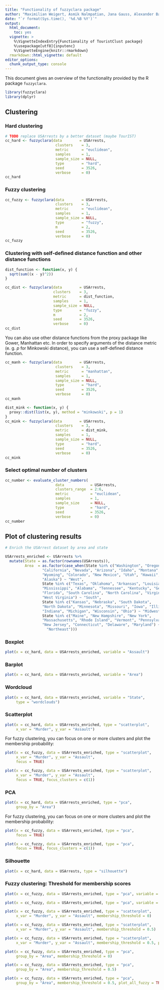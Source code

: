 ```yaml
---
title: "Functionality of fuzzyclara package"
author: "Maximilian Weigert, Asmik Nalmpatian, Jana Gauss, Alexander Bauer"
date: "`r format(Sys.time(), '%d.%B %Y')`"
output:
  html_document:
    toc: yes
  vignette: >
    %\VignetteIndexEntry{Functionality of TouristClust package}
    %\usepackage[utf8]{inputenc}
    %\VignetteEngine{knitr::rmarkdown}
  rmarkdown::html_vignette: default
editor_options:
  chunk_output_type: console
---
```


This document gives an overview of the functionality provided by the R package
`fuzzyclara`.

```r
library(fuzzyclara)
library(dplyr)
```


## Clustering

### Hard clustering
```r
# TODO replace USArrests by a better dataset (maybe TourIST)
cc_hard <- fuzzyclara(data        = USArrests,
                       clusters    = 3,
                       metric      = "euclidean",
                       samples     = 1,
                       sample_size = NULL,
                       type        = "hard",
                       seed        = 3526,
                       verbose     = 0)
cc_hard
```

### Fuzzy clustering
```r
cc_fuzzy <- fuzzyclara(data        = USArrests,
                       clusters    = 3,
                       metric      = "euclidean",
                       samples     = 1,
                       sample_size = NULL,
                       type        = "fuzzy",
                       m           = 2,
                       seed        = 3526,
                       verbose     = 0)
cc_fuzzy
```

### Clustering with self-defined distance function and other distance functions
```r
dist_function <- function(x, y) {
  sqrt(sum((x - y)^2))
}

cc_dist <- fuzzyclara(data        = USArrests,
                      clusters    = 3,
                      metric      = dist_function,
                      samples     = 1,
                      sample_size = NULL,
                      type        = "fuzzy",
                      m           = 2,
                      seed        = 3526,
                      verbose     = 0)
cc_dist
```

You can also use other distance functions from the proxy package like Gower, Manhattan etc. In order to specify arguments of the distance metric (e. g. *p* for Minkowski distance), you can use a self-defined distance function.
```r
cc_manh <- fuzzyclara(data        = USArrests,
                       clusters    = 3,
                       metric      = "manhattan",
                       samples     = 1,
                       sample_size = NULL,
                       type        = "hard",
                       seed        = 3526,
                       verbose     = 0)
cc_manh

dist_mink <- function(x, y) {
  proxy::dist(list(x, y), method = "minkowski", p = 1)
}
cc_mink <- fuzzyclara(data        = USArrests,
                       clusters    = 3,
                       metric      = dist_mink,
                       samples     = 1,
                       sample_size = NULL,
                       type        = "hard",
                       seed        = 3526,
                       verbose     = 0)
cc_mink
```

### Select optimal number of clusters
```r
cc_number <- evaluate_cluster_numbers(
                       data            = USArrests,
                       clusters_range  = 2:6,
                       metric          = "euclidean",
                       samples         = 1,
                       sample_size     = NULL,
                       type            = "hard",
                       seed            = 3526,
                       verbose         = 0)
cc_number
```



## Plot of clustering results
```r
# Enrich the USArrest dataset by area and state

USArrests_enriched <- USArrests %>% 
  mutate(State = as.factor(rownames(USArrests)),
         Area  = as.factor(case_when(State %in% c("Washington", "Oregon",
                 "California", "Nevada", "Arizona", "Idaho", "Montana",
                 "Wyoming", "Colorado", "New Mexico", "Utah", "Hawaii",
                 "Alaska") ~ "West",
                 State %in% c("Texas", "Oklahoma", "Arkansas", "Louisiana",
                 "Mississippi", "Alabama", "Tennessee", "Kentucky", "Georgia",
                 "Florida", "South Carolina", "North Carolina", "Virginia",
                 "West Virginia") ~ "South",
                 State %in% c("Kansas", "Nebraska", "South Dakota",
                 "North Dakota", "Minnesota", "Missouri", "Iowa", "Illinois",
                 "Indiana", "Michigan", "Wisconsin", "Ohio") ~ "Midwest",
                 State %in% c("Maine", "New Hampshire", "New York",
                 "Massachusetts", "Rhode Island", "Vermont", "Pennsylvania",
                 "New Jersey", "Connecticut", "Delaware", "Maryland") ~
                   "Northeast")))

```

### Boxplot
```r
plot(x = cc_hard, data = USArrests_enriched, variable = "Assault") 
```

### Barplot
```r
plot(x = cc_hard, data = USArrests_enriched, variable = "Area")
```

### Wordcloud
```r
plot(x = cc_hard, data = USArrests_enriched, variable = "State",
     type = "wordclouds")
```

### Scatterplot
```r
plot(x = cc_hard, data = USArrests_enriched, type = "scatterplot",
     x_var = "Murder", y_var = "Assault")

```

For fuzzy clustering, you can focus on one or more clusters and plot the membership probability:
```r
plot(x = cc_fuzzy, data = USArrests_enriched, type = "scatterplot",
     x_var = "Murder", y_var = "Assault", 
     focus = TRUE)

plot(x = cc_fuzzy, data = USArrests_enriched, type = "scatterplot",
     x_var = "Murder", y_var = "Assault", 
     focus = TRUE, focus_clusters = c(1))

```



### PCA
```r
plot(x = cc_hard, data = USArrests_enriched, type = "pca",
     group_by = "Area")
```

For fuzzy clustering, you can focus on one or more clusters and plot the membership probability:
```r
plot(x = cc_fuzzy, data = USArrests_enriched, type = "pca",
     focus = TRUE)

plot(x = cc_fuzzy, data = USArrests_enriched, type = "pca",
     focus = TRUE, focus_clusters = c(1))

```






### Silhouette
```r
plot(x = cc_hard, data = USArrests, type = "silhouette")
```

### Fuzzy clustering: Threshold for membership scores
```r
plot(x = cc_fuzzy, data = USArrests_enriched, type = "pca", variable = "Assault", membership_threshold = 0) 

plot(x = cc_fuzzy, data = USArrests_enriched, type = "pca", variable = "Assault", membership_threshold = 0.5)
```

```r
plot(x = cc_fuzzy, data = USArrests_enriched, type = "scatterplot",
     x_var = "Murder", y_var = "Assault", membership_threshold = 0)

plot(x = cc_fuzzy, data = USArrests_enriched, type = "scatterplot",
     x_var = "Murder", y_var = "Assault", membership_threshold = 0.5)

plot(x = cc_fuzzy, data = USArrests_enriched, type = "scatterplot",
     x_var = "Murder", y_var = "Assault", membership_threshold = 0.5, plot_all_fuzzy = TRUE)
```

```r
plot(x = cc_fuzzy, data = USArrests_enriched, type = "pca",
     group_by = "Area", membership_threshold = 0)

plot(x = cc_fuzzy, data = USArrests_enriched, type = "pca",
     group_by = "Area", membership_threshold = 0.5)

plot(x = cc_fuzzy, data = USArrests_enriched, type = "pca",
     group_by = "Area", membership_threshold = 0.5, plot_all_fuzzy = TRUE)
```
